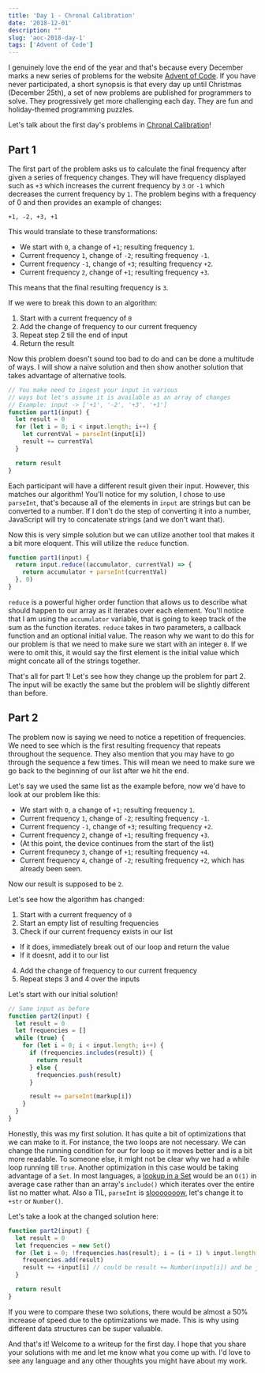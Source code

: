 ```yaml
---
title: 'Day 1 - Chronal Calibration'
date: '2018-12-01'
description: ""
slug: 'aoc-2018-day-1'
tags: ['Advent of Code']
---
```


I genuinely love the end of the year and that's because every December marks a
new series of problems for the website [Advent of Code][1]. If you have never
participated, a short synopsis is that every day up until Christmas (December 25th),
a set of new problems are published for programmers to solve. They progressively
get more challenging each day. They are fun and holiday-themed programming puzzles.

Let's talk about the first day's problems in [Chronal Calibration][2]!

## Part 1

The first part of the problem asks us to calculate the final frequency after
given a series of frequency changes. They will have frequency displayed such as
`+3` which increases the current frequency by `3` or `-1` which decreases the
current frequency by `1`. The problem begins with a frequency of 0 and then
provides an example of changes:

```shell
+1, -2, +3, +1
```

This would translate to these transformations:

- We start with `0`, a change of `+1`; resulting frequency `1`.
- Current frequency `1`, change of `-2`; resulting frequency `-1`.
- Current frequency `-1`, change of `+3`; resulting frequency `+2`.
- Current frequency `2`, change of `+1`; resulting frequency `+3`.

This means that the final resulting frequency is `3`.

If we were to break this down to an algorithm:

1. Start with a current frequency of `0`
2. Add the change of frequency to our current frequency
3. Repeat step 2 till the end of input
4. Return the result

Now this problem doesn't sound too bad to do and can be done a multitude of ways.
I will show a naive solution and then show another solution that takes advantage
of alternative tools.

```js
// You make need to ingest your input in various
// ways but let's assume it is available as an array of changes
// Example: input -> ['+1', '-2', '+3', '+1']
function part1(input) {
  let result = 0
  for (let i = 0; i < input.length; i++) {
    let currentVal = parseInt(input[i])
    result += currentVal
  }

  return result
}
```

Each participant will have a different result given their input. However, this
matches our algorithm! You'll notice for my solution, I chose to use `parseInt`,
that's because all of the elements in `input` are strings but can be converted
to a number. If I don't do the step of converting it into a number, JavaScript
will try to concatenate strings (and we don't want that).

Now this is very simple solution but we can utilize another tool that makes it
a bit more eloquent. This will utilize the `reduce` function.

```js
function part1(input) {
  return input.reduce((accumulator, currentVal) => {
    return accumulator + parseInt(currentVal)
  }, 0)
}
```

`reduce` is a powerful higher order function that allows us to describe
what should happen to our array as it iterates over each element. You'll notice
that I am using the `accumulator` variable, that is going to keep track of
the sum as the function iterates. `reduce` takes in two parameters, a callback
function and an optional initial value. The reason why we want to do this
for our problem is that we need to make sure we start with an integer `0`. If
we were to omit this, it would say the first element is the initial value which
might concate all of the strings together.

That's all for part 1! Let's see how they change up the problem for part 2. The
input will be exactly the same but the problem will be slightly different than
before.

## Part 2

The problem now is saying we need to notice a repetition of frequencies. We need
to see which is the first resulting frequency that repeats throughout the sequence.
They also mention that you may have to go through the sequence a few times. This
will mean we need to make sure we go back to the beginning of our list after we
hit the end.

Let's say we used the same list as the example before, now we'd have to look at
our problem like this:

- We start with `0`, a change of `+1`; resulting frequency `1`.
- Current frequency `1`, change of `-2`; resulting frequency `-1`.
- Current frequency `-1`, change of `+3`; resulting frequency `+2`.
- Current frequency `2`, change of `+1`; resulting frequency `+3`.
- (At this point, the device continues from the start of the list)
- Current frequnecy `3`, change of `+1`; resulting frequency `+4`.
- Current frequency `4`, change of `-2`; resulting frequency `+2`,
  which has already been seen.

Now our result is supposed to be `2`.

Let's see how the algorithm has changed:

1. Start with a current frequency of `0`
2. Start an empty list of resulting frequencies
3. Check if our current frequency exists in our list

- If it does, immediately break out of our loop and return the value
- If it doesnt, add it to our list

4. Add the change of frequency to our current frequency
5. Repeat steps 3 and 4 over the inputs

Let's start with our initial solution!

```js
// Same input as before
function part2(input) {
  let result = 0
  let frequencies = []
  while (true) {
    for (let i = 0; i < input.length; i++) {
      if (frequencies.includes(result)) {
        return result
      } else {
        frequencies.push(result)
      }

      result += parseInt(markup[i])
    }
  }
}
```

Honestly, this was my first solution. It has quite a bit
of optimizations that we can make to it. For instance, the two loops
are not necessary. We can change the running condition for our for loop
so it moves better and is a bit more readable. To someone else, it might
not be clear why we had a while loop running till `true`. Another optimization
in this case would be taking advantage of a `Set`. In most languages, a [lookup
in a Set][4] would be an `O(1)` in average case rather than an array's `include()`
which iterates over the entire list no matter what. Also a TIL, `parseInt` is
[slooooooow][3], let's change it to `+str` or `Number()`.

Let's take a look at the changed solution here:

```js
function part2(input) {
  let result = 0
  let frequencies = new Set()
  for (let i = 0; !frequencies.has(result); i = (i + 1) % input.length) {
    frequencies.add(result)
    result += +input[i] // could be result += Number(input[i]) and be just as fast
  }

  return result
}
```

If you were to compare these two solutions, there would be almost a 50% increase
of speed due to the optimizations we made. This is why using different data
structures can be super valuable.

And that's it! Welcome to a writeup for the first day. I hope that you share your
solutions with me and let me know what you come up with. I'd love to see any
language and any other thoughts you might have about my work.

[1]: https://adventofcode.com/2018
[2]: https://adventofcode.com/2018/day/1
[3]: http://phrogz.net/js/string_to_number.html
[4]: http://bigocheatsheet.com/
